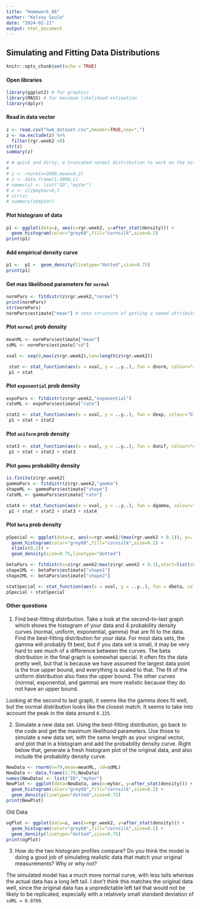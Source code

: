 ```yaml
---
title: "Homework_06"
author: "Kelsey Soule"
date: "2024-02-21"
output: html_document
---
```

## Simulating and Fitting Data Distributions

```r
knitr::opts_chunk$set(echo = TRUE)
```

#### Open libraries

```r
library(ggplot2) # for graphics
library(MASS) # for maximum likelihood estimation
library(dplyr)
```

#### Read in data vector


```r
z <- read.csv("hw6_dataset.csv",header=TRUE,sep=",")
z <- na.exclude(z) %>%
  filter(rgr.week2 >0)
str(z)
summary(z)
```

```r
# # quick and dirty, a truncated normal distribution to work on the solution set
# 
# z <- rnorm(n=3000,mean=0.2)
# z <- data.frame(1:3000,z)
# names(z) <- list("ID","myVar")
# z <- z[z$myVar>0,]
# str(z)
# summary(z$myVar)
```

#### Plot histogram of data

```r
p1 <- ggplot(data=z, aes(x=rgr.week2, y=after_stat(density))) +
  geom_histogram(color="grey60",fill="cornsilk",size=0.2) 
print(p1)
```

#### Add empirical density curve

```r
p1 <-  p1 +  geom_density(linetype="dotted",size=0.75)
print(p1)
```

#### Get max likelihood parameters for `normal`

```r
normPars <- fitdistr(z$rgr.week2,"normal")
print(normPars)
str(normPars)
normPars$estimate["mean"] # note structure of getting a named attribute
```

#### Plot `normal` prob density

```r
meanML <- normPars$estimate["mean"]
sdML <- normPars$estimate["sd"]

xval <- seq(0,max(z$rgr.week2),len=length(z$rgr.week2))

 stat <- stat_function(aes(x = xval, y = ..y..), fun = dnorm, colour="red", n = length(z$rgr.week2), args = list(mean = meanML, sd = sdML))
 p1 + stat
```

#### Plot `exponential` prob density

```r
expoPars <- fitdistr(z$rgr.week2,"exponential")
rateML <- expoPars$estimate["rate"]

stat2 <- stat_function(aes(x = xval, y = ..y..), fun = dexp, colour="blue", n = length(z$rgr.week2), args = list(rate=rateML))
 p1 + stat + stat2
```

#### Plot `uniform` prob density

```r
stat3 <- stat_function(aes(x = xval, y = ..y..), fun = dunif, colour="darkgreen", n = length(z$rgr.week2), args = list(min=min(z$rgr.week2), max=max(z$rgr.week2)))
 p1 + stat + stat2 + stat3
```

#### Plot `gamma` probability density

```r
is.finite(z$rgr.week2)
gammaPars <- fitdistr(z$rgr.week2,"gamma")
shapeML <- gammaPars$estimate["shape"]
rateML <- gammaPars$estimate["rate"]

stat4 <- stat_function(aes(x = xval, y = ..y..), fun = dgamma, colour="brown", n = length(z$rgr.week2), args = list(shape=shapeML, rate=rateML))
 p1 + stat + stat2 + stat3 + stat4
```

#### Plot `beta` prob density

```r
pSpecial <- ggplot(data=z, aes(x=rgr.week2/(max(rgr.week2 + 0.1)), y=..density..)) +
  geom_histogram(color="grey60",fill="cornsilk",size=0.2) + 
  xlim(c(0,1)) +
  geom_density(size=0.75,linetype="dotted")

betaPars <- fitdistr(x=z$rgr.week2/max(z$rgr.week2 + 0.1),start=list(shape1=1,shape2=2),"beta")
shape1ML <- betaPars$estimate["shape1"]
shape2ML <- betaPars$estimate["shape2"]

statSpecial <- stat_function(aes(x = xval, y = ..y..), fun = dbeta, colour="orchid", n = length(z$rgr.week2), args = list(shape1=shape1ML,shape2=shape2ML))
pSpecial + statSpecial
```

#### Other questions

1. Find best-fitting distribution. Take a look at the second-to-last graph which shows the histogram of your data and 4 probability density curves (normal, uniform, exponential, gamma) that are fit to the data. Find the best-fitting distribution for your data. For most data sets, the gamma will probably fit best, but if you data set is small, it may be very hard to see much of a difference between the curves. The beta distribution in the final graph is somewhat special. It often fits the data pretty well, but that is because we have assumed the largest data point is the true upper bound, and everything is scaled to that. The fit of the uniform distribution also fixes the upper bound. The other curves (normal, exponential, and gamma) are more realistic because they do not have an upper bound.

Looking at the second to last graph, it seems like the gamma does fit well, but the normal distribution looks like the closest match. It seems to take into account the peak in the data around `0.225`. 

2. Simulate a new data set. Using the best-fitting distribution, go back to the code and get the maximum likelihood parameters. Use those to simulate a new data set, with the same length as your original vector, and plot that in a histogram and add the probability density curve. Right below that, generate a fresh histogram plot of the original data, and also include the probability density curve.

```r
NewData <- rnorm(n=79,mean=meanML, sd=sdML)
NewData <- data.frame(1:79,NewData)
names(NewData) <- list("ID","myVar")
NewPlot <- ggplot(data=NewData, aes(x=myVar, y=after_stat(density))) +
  geom_histogram(color="grey60",fill="cornsilk",size=0.2) +
  geom_density(linetype="dotted",size=0.75)
print(NewPlot)
```

Old Data
```r
ogPlot <- ggplot(data=z, aes(x=rgr.week2, y=after_stat(density))) +
  geom_histogram(color="grey60",fill="cornsilk",size=0.2) +
  geom_density(linetype="dotted",size=0.75)
print(ogPlot)
```


3. How do the two histogram profiles compare? Do you think the model is doing a good job of simulating realistic data that match your original measurements? Why or why not?

The simulated model has a much more normal curve, with less tails whereas the actual data has a long left tail. I don't think this matches the original data well, since the original data has a unpredictable left tail that would not be likely to be replicated, especially with a relatively small standard deviation of `sdML = 0.0709`.